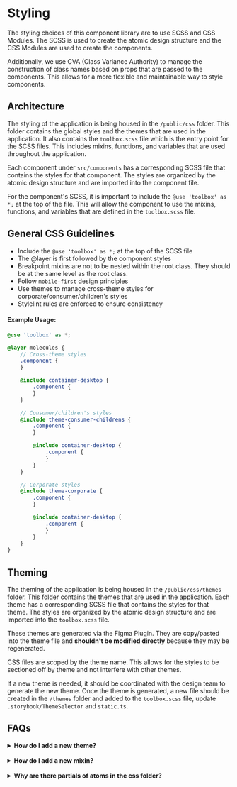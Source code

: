 
<Meta title='Foundation/Developers Guide/Atomic Design Module/Styling' />

# Styling
The styling choices of this component library are to use SCSS and CSS Modules. The SCSS is used to create the atomic
design structure and the CSS Modules are used to create the components.

Additionally, we use CVA (Class Variance Authority) to manage the construction of class names based on props that are
passed to the components. This allows for a more flexible and maintainable way to style components.

## Architecture
The styling of the application is being housed in the `/public/css` folder. This folder contains the global styles
and the themes that are used in the application. It also contains the `toolbox.scss` file which is the entry point
for the SCSS files. This includes mixins, functions, and variables that are used throughout the application.

Each component under `src/components` has a corresponding SCSS file that contains the styles for that component. The
styles are organized by the atomic design structure and are imported into the component file.

For the component's SCSS, it is important to include the `@use 'toolbox' as *;` at the top of the file. This will
allow the component to use the mixins, functions, and variables that are defined in the `toolbox.scss` file.

## General CSS Guidelines
- Include the `@use 'toolbox' as *;` at the top of the SCSS file
- The @layer is first followed by the component styles
- Breakpoint mixins are not to be nested within the root class. They should be at the same level as the root class.
- Follow `mobile-first` design principles
- Use themes to manage cross-theme styles for corporate/consumer/children's styles
- Stylelint rules are enforced to ensure consistency

#### Example Usage:
```scss
@use 'toolbox' as *;

@layer molecules {
    // Cross-theme styles
    .component {
    }

    @include container-desktop {
        .component {
        }
    }

    // Consumer/children's styles
    @include theme-consumer-childrens {
        .component {
        }

        @include container-desktop {
            .component {
            }
        }
    }

    // Corporate styles
    @include theme-corporate {
        .component {
        }

        @include container-desktop {
            .component {
            }
        }
    }
}
```

## Theming
The theming of the application is being housed in the `/public/css/themes` folder. This folder contains the themes
that are used in the application. Each theme has a corresponding SCSS file that contains the styles for that theme.
The styles are organized by the atomic design structure and are imported into the `toolbox.scss` file.

These themes are generated via the Figma Plugin. They are copy/pasted into the theme file and **shouldn't be modified directly**
because they may be regenerated.

CSS files are scoped by the theme name. This allows for the styles to be sectioned off by theme and not interfere with
other themes.

If a new theme is needed, it should be coordinated with the design team to generate the new theme. Once the theme
is generated, a new file should be created in the `/themes` folder and added to the `toolbox.scss` file, update
`.storybook/ThemeSelector` and `static.ts`.

## FAQs
<details>
    <summary><strong>How do I add a new theme?</strong></summary>
    <p>To add a new theme, connect with the designers. Use the Figma Plugin to generate the new theme. Create a new file in the `/themes` and add to the respective files in the toolbox.</p>
</details>
<br />
<details>
    <summary><strong>How do I add a new mixin?</strong></summary>
    <p>Before adding a new mixin, please look in `/public/css/partials/toolbox` to see if another mixin exits.</p>
    <p>This project aims to use mixins sparingly.</p>
</details>
<br />
<details>
    <summary><strong>Why are there partials of atoms in the css folder?</strong></summary>
    <p>These are global CSS styles that are meant to exist outside of the components. Specifically, they will be applied to the Sitecore or any other repo that the style sheet is imported to.</p>
</details>
